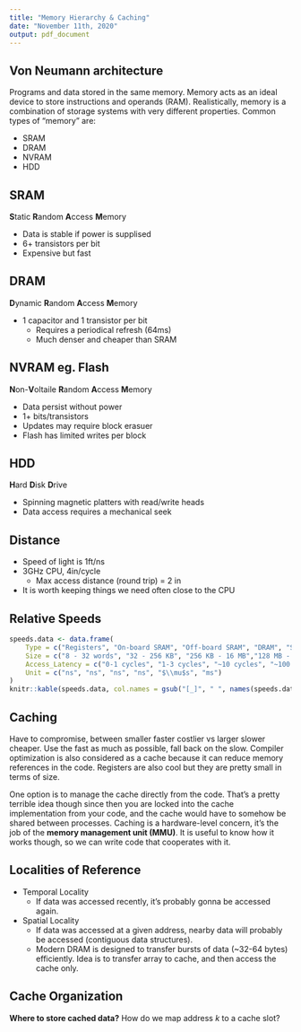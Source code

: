 ```yaml
---
title: "Memory Hierarchy & Caching"
date: "November 11th, 2020"
output: pdf_document
---
```


## Von Neumann architecture

Programs and data stored in the same memory. Memory acts as an ideal device to store instructions and operands (RAM). Realistically, memory is a combination of storage systems with very different properties. Common types of "memory" are:

* SRAM 
* DRAM
* NVRAM
* HDD

## SRAM

**S**tatic **R**andom **A**ccess **M**emory

* Data is stable if power is supplised
* 6+ transistors per bit
* Expensive but fast

## DRAM

**D**ynamic **R**andom **A**ccess **M**emory

* 1 capacitor and 1 transistor per bit
  * Requires a periodical refresh (64ms)
  * Much denser and cheaper than SRAM

## NVRAM eg. Flash

**N**on-**V**oltaile **R**andom **A**ccess **M**emory

* Data persist without power
* 1+ bits/transistors
* Updates may require block erasuer
* Flash has limited writes per block

## HDD

**H**ard **D**isk **D**rive

* Spinning magnetic platters with read/write heads
* Data access requires a mechanical seek

## Distance

* Speed of light is 1ft/ns
* 3GHz CPU, 4in/cycle
  * Max access distance (round trip) = 2 in
* It is worth keeping things we need often close to the CPU

## Relative Speeds

```r
speeds.data <- data.frame(
    Type = c("Registers", "On-board SRAM", "Off-board SRAM", "DRAM", "SSD", "HDD"),
    Size = c("8 - 32 words", "32 - 256 KB", "256 KB - 16 MB","128 MB - 64 GB", "$\\leqslant$ 1 TB", "$\\leqslant$ 4 TB"),
    Access_Latency = c("0-1 cycles", "1-3 cycles", "~10 cycles", "~100 cycles", "~10k cycles", "~10mil cycles"),
    Unit = c("ns", "ns", "ns", "ns", "$\\mu$s", "ms")
)
knitr::kable(speeds.data, col.names = gsub("[_]", " ", names(speeds.data)))
```


## Caching

Have to compromise, between smaller faster costlier vs larger slower cheaper. Use the fast as much as possible, fall back on the slow. Compiler optimization is also considered as a cache because it can reduce memory references in the code. Registers are also cool but they are pretty small in terms of size.

One option is to manage the cache directly from the code. That's a pretty terrible idea though since then you are locked into the cache implementation from your code, and the cache would have to somehow be shared between processes. Caching is a hardware-level concern, it's the job of the **memory management unit (MMU)**. It is useful to know how it works though, so we can write code that cooperates with it.

## Localities of Reference

* Temporal Locality
  * If data was accessed recently, it's probably gonna be accessed again.
* Spatial Locality
  * If data was accessed at a given address, nearby data will probably be accessed (contiguous data structures).
  * Modern DRAM is designed to transfer bursts of data (~32-64 bytes) efficiently. Idea is to transfer array to cache, and then access the cache only.

## Cache Organization

**Where to store cached data?** How do we map address $k$ to a cache slot?
